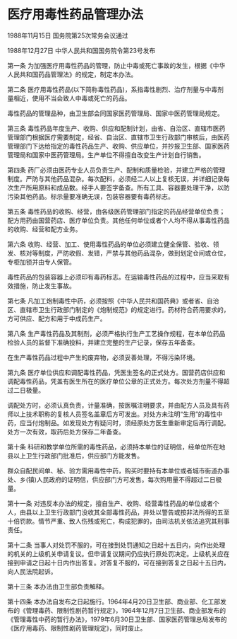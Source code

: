 # 医疗用毒性药品管理办法

1988年11月15日 国务院第25次常务会议通过

1988年12月27日 中华人民共和国国务院令第23号发布　

  

第一条 为加强医疗用毒性药品的管理，防止中毒或死亡事故的发生，根据《中华人民共和国药品管理法》的规定，制定本办法。

第二条 医疗用毒性药品(以下简称毒性药品)，系指毒性剧烈、治疗剂量与中毒剂量相近，使用不当会致人中毒或死亡的药品。

毒性药品的管理品种，由卫生部会同国家医药管理局、国家中医药管理局规定。

第三条 毒性药品年度生产、收购、供应和配制计划，由省、自治区、直辖市医药管理部门根据医疗需要制定，经省、自治区、直辖市卫生行政部门审核后，由医药管理部门下达给指定的毒性药品生产、收购、供应单位，并抄报卫生部、国家医药管理局和国家中医药管理局。生产单位不得擅自改变生产计划自行销售。

第四条 药厂必须由医药专业人员负责生产、配制和质量检验，并建立严格的管理制度。严防与其他药品混杂。每次配料，必须经二人以上复核无误，并详细记录每次生产所用原料和成品数。经手人要签字备查。所有工具、容器要处理干净，以防污染其他药品。标示量要准确无误，包装容器要有毒药标志。

第五条 毒性药品的收购、经营，由各级医药管理部门指定的药品经营单位负责；配方用药由国营药店、医疗单位负责。其他任何单位或者个人均不得从事毒性药品的收购、经营和配方业务。

第六条 收购、经营、加工、使用毒性药品的单位必须建立健全保管、验收、领发、核对等制度，严防收假、发错，严禁与其他药品混杂，做到划定仓间或仓位，专柜加锁并由专人保管。

毒性药品的包装容器上必须印有毒药标志。在运输毒性药品的过程中，应当采取有效措施，防止发生事故。

第七条 凡加工炮制毒性中药，必须按照《中华人民共和国药典》或者省、自治区、直辖市卫生行政部门制定的《炮制规范》的规定进行。药材符合药用要求的，方可供应、配方和用于中成药生产。

第八条 生产毒性药品及其制剂，必须严格执行生产工艺操作规程，在本单位药品检验人员的监督下准确投料，并建立完整的生产记录，保存五年备查。

在生产毒性药品过程中产生的废弃物，必须妥善处理，不得污染环境。

第九条 医疗单位供应和调配毒性药品，凭医生签名的正式处方。国营药店供应和调配毒性药品，凭盖有医生所在的医疗单位公章的正式处方。每次处方剂量不得超过二日极量。

调配处方时，必须认真负责，计量准确，按医嘱注明要求，并由配方人员及具有药师以上技术职称的复核人员签名盖章后方可发出。对处方未注明“生用”的毒性中药，应当付炮制品。如发现处方有疑问时，须经原处方医生重新审定后再行调配。处方一次有效，取药后处方保存二年备查。

第十条 科研和教学单位所需的毒性药品，必须持本单位的证明信，经单位所在地县以上卫生行政部门批准后，供应部门方能发售。

群众自配民间单、秘、验方需用毒性中药，购买时要持有本单位或者城市街道办事处、乡(镇)人民政府的证明信，供应部门方可发售。每次购用量不得超过二日极量。

第十一条 对违反本办法的规定，擅自生产、收购、经营毒性药品的单位或者个人，由县以上卫生行政部门没收其全部毒性药品，并处以警告或按非法所得的五至十倍罚款。情节严重、致人伤残或死亡，构成犯罪的，由司法机关依法追究其刑事责任。

第十二条 当事人对处罚不服的，可在接到处罚通知之日起十五日内，向作出处理的机关的上级机关申请复议。但申请复议期间仍应执行原处罚决定。上级机关应在接到申请之日起十日内作出答复。对答复不服的，可在接到答复之日起十五日内，向人民法院起诉。

第十三条 本办法由卫生部负责解释。

第十四条 本办法自发布之日起施行。1964年4月20日卫生部、商业部、化工部发布的《管理毒药、限制性剧药暂行规定》，1964年12月7日卫生部、商业部发布的《管理毒性中药的暂行办法》，1979年6月30日卫生部、国家医药管理总局发布的《医疗用毒药、限制性剧药管理规定》，同时废止。